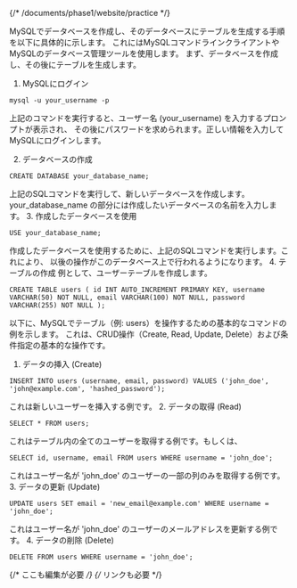
{/* /documents/phase1/website/practice */}
<div class="bg-white">
    <div class="whitespace-nowrap mx-auto max-w-screen-md ">

MySQLでデータベースを作成し、そのデータベースにテーブルを生成する手順を以下に具体的に示します。
これにはMySQLコマンドラインクライアントやMySQLのデータベース管理ツールを使用します。
まず、データベースを作成し、その後にテーブルを生成します。

1. MySQLにログイン

```
mysql -u your_username -p
```
上記のコマンドを実行すると、ユーザー名 (your_username) を入力するプロンプトが表示され、
その後にパスワードを求められます。正しい情報を入力してMySQLにログインします。

2. データベースの作成

```
CREATE DATABASE your_database_name;
```
上記のSQLコマンドを実行して、新しいデータベースを作成します。
your_database_name の部分には作成したいデータベースの名前を入力します。
3. 作成したデータベースを使用

```
USE your_database_name;
```
作成したデータベースを使用するために、上記のSQLコマンドを実行します。これにより、
以後の操作がこのデータベース上で行われるようになります。
4. テーブルの作成
例として、ユーザーテーブルを作成します。

```
CREATE TABLE users ( id INT AUTO_INCREMENT PRIMARY KEY, username VARCHAR(50) NOT NULL, email VARCHAR(100) NOT NULL, password VARCHAR(255) NOT NULL );
```


以下に、MySQLでテーブル（例: users）を操作するための基本的なコマンドの例を示します。
これは、CRUD操作（Create, Read, Update, Delete）および条件指定の基本的な操作です。
1. データの挿入 (Create)
```
INSERT INTO users (username, email, password) VALUES ('john_doe', 'john@example.com', 'hashed_password');
```

これは新しいユーザーを挿入する例です。
2. データの取得 (Read)

```
SELECT * FROM users;
```

これはテーブル内の全てのユーザーを取得する例です。もしくは、

```
SELECT id, username, email FROM users WHERE username = 'john_doe';
```
これはユーザー名が 'john_doe' のユーザーの一部の列のみを取得する例です。
3. データの更新 (Update)

```
UPDATE users SET email = 'new_email@example.com' WHERE username = 'john_doe';
```

これはユーザー名が 'john_doe' のユーザーのメールアドレスを更新する例です。
4. データの削除 (Delete)

```
DELETE FROM users WHERE username = 'john_doe';
```

{/* ここも編集が必要 */}
{/* リンクも必要 */}
 </div>
</div>